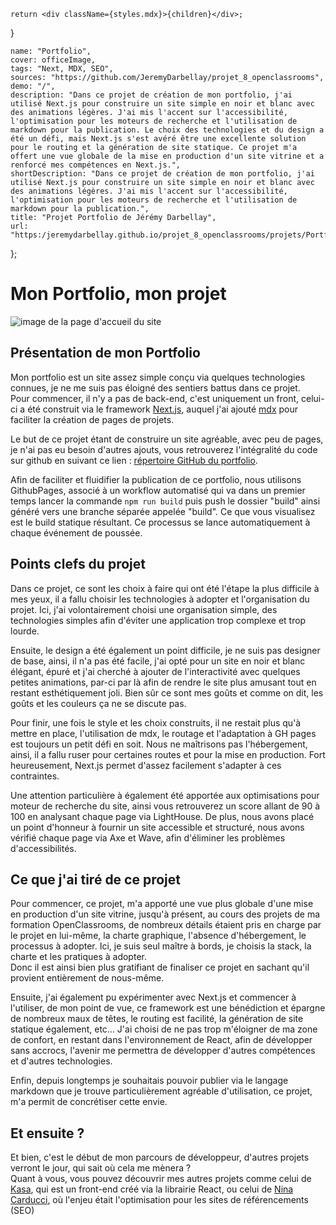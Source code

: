 
    return <div className={styles.mdx}>{children}</div>;
}

    name: "Portfolio",
    cover: officeImage,
    tags: "Next, MDX, SEO",
    sources: "https://github.com/JeremyDarbellay/projet_8_openclassrooms",
    demo: "/",
    description: "Dans ce projet de création de mon portfolio, j'ai utilisé Next.js pour construire un site simple en noir et blanc avec des animations légères. J'ai mis l'accent sur l'accessibilité, l'optimisation pour les moteurs de recherche et l'utilisation de markdown pour la publication. Le choix des technologies et du design a été un défi, mais Next.js s'est avéré être une excellente solution pour le routing et la génération de site statique. Ce projet m'a offert une vue globale de la mise en production d'un site vitrine et a renforcé mes compétences en Next.js.",
    shortDescription: "Dans ce projet de création de mon portfolio, j'ai utilisé Next.js pour construire un site simple en noir et blanc avec des animations légères. J'ai mis l'accent sur l'accessibilité, l'optimisation pour les moteurs de recherche et l'utilisation de markdown pour la publication.",
    title: "Projet Portfolio de Jérémy Darbellay",
    url: "https:/jeremydarbellay.github.io/projet_8_openclassrooms/projets/Portfolio"
};

<Head>
    <title>"Projet Portfolio de Jérémy Darbellay"</title>
    <meta name="description" content={meta.shortDescription} />
</Head>
<NextSeo
    title="Projet Portfolio de Jérémy Darbellay"
    description="Dans ce projet de création de mon portfolio, j'ai utilisé Next.js pour construire un site simple en noir et blanc avec des animations légères. J'ai mis l'accent sur l'accessibilité, l'optimisation pour les moteurs de recherche et l'utilisation de markdown pour la publication."
    openGraph={{
        url: "https:/jeremydarbellay.github.io/projet_8_openclassrooms/projets/Portfolio",
        title: "Projet Portfolio de Jérémy Darbellay",
        description:"Dans ce projet de création de mon portfolio, j'ai utilisé Next.js pour construire un site simple en noir et blanc avec des animations légères. J'ai mis l'accent sur l'accessibilité, l'optimisation pour les moteurs de recherche et l'utilisation de markdown pour la publication."
    }}
/>

# Mon Portfolio, mon projet

<div className={styles.projectHeader}>
    <Image src={officeImage} alt="image de la page d'accueil du site" />
    <ProjectInfo meta={meta} />
</div>

## Présentation de mon Portfolio

Mon portfolio est un site assez simple conçu via quelques technologies connues, je ne me suis pas éloigné des sentiers battus dans ce projet.<br />
Pour commencer, il n'y a pas de back-end, c'est uniquement un front, celui-ci a été construit via le framework [Next.js](https://nextjs.org/), auquel j'ai ajouté [mdx](https://mdxjs.com/) pour faciliter la création de pages de projets.<br />

Le but de ce projet étant de construire un site agréable, avec peu de pages, je n'ai pas eu besoin d'autres ajouts, vous retrouverez l'intégralité du code sur github en suivant ce lien : [répertoire GitHub du portfolio](https://github.com/JeremyDarbellay/projet_8_openclassrooms).

Afin de faciliter et fluidifier la publication de ce portfolio, nous utilisons GithubPages, associé à un workflow automatisé qui va dans un premier temps lancer la commande `npm run build` puis push le dossier "build" ainsi généré vers une branche séparée appelée "build". Ce que vous visualisez est le build statique résultant. Ce processus se lance automatiquement à chaque événement de poussée.

## Points clefs du projet

Dans ce projet, ce sont les choix à faire qui ont été l'étape la plus difficile à mes yeux, il a fallu choisir les technologies à adopter et l'organisation du projet. Ici, j'ai volontairement choisi une organisation simple, des technologies simples afin d'éviter une application trop complexe et trop lourde.

Ensuite, le design a été également un point difficile, je ne suis pas designer de base, ainsi, il n'a pas été facile, j'ai opté pour un site en noir et blanc élégant, épuré et j'ai cherché à ajouter de l'interactivité avec quelques petites animations, par-ci par là afin de rendre le site plus amusant tout en restant esthétiquement joli. Bien sûr ce sont mes goûts et comme on dit, les goûts et les couleurs ça ne se discute pas.

Pour finir, une fois le style et les choix construits, il ne restait plus qu'à mettre en place, l'utilisation de mdx, le routage et l'adaptation à GH pages est toujours un petit défi en soit. Nous ne maîtrisons pas l'hébergement, ainsi, il a fallu ruser pour certaines routes et pour la mise en production. Fort heureusement, Next.js permet d'assez facilement s'adapter à ces contraintes.

Une attention particulière à également été apportée aux optimisations pour moteur de recherche du site, ainsi vous retrouverez un score allant de 90 à 100 en analysant chaque page via LightHouse. De plus, nous avons placé un point d'honneur à fournir un site accessible et structuré, nous avons vérifié chaque page via Axe et Wave, afin d'éliminer les problèmes d'accessibilités.

## Ce que j'ai tiré de ce projet

Pour commencer, ce projet, m'a apporté une vue plus globale d'une mise en production d'un site vitrine, jusqu'à présent, au cours des projets de ma formation OpenClassrooms, de nombreux détails étaient pris en charge par le projet en lui-même, la charte graphique, l'absence d'hébergement, le processus à adopter. Ici, je suis seul maître à bords, je choisis la stack, la charte et les pratiques à adopter.<br />
Donc il est ainsi bien plus gratifiant de finaliser ce projet en sachant qu'il provient entièrement de nous-même.

Ensuite, j'ai également pu expérimenter avec Next.js et commencer à l'utiliser, de mon point de vue, ce framework est une bénédiction et épargne de nombreux maux de têtes, le routing est facilité, la génération de site statique également, etc... J'ai choisi de ne pas trop m'éloigner de ma zone de confort, en restant dans l'environnement de React, afin de développer sans accrocs, l'avenir me permettra de développer d'autres compétences et d'autres technologies.

Enfin, depuis longtemps je souhaitais pouvoir publier via le langage markdown que je trouve particulièrement agréable d'utilisation, ce projet, m'a permit de concrétiser cette envie.

## Et ensuite ?

Et bien, c'est le début de mon parcours de développeur, d'autres projets verront le jour, qui sait où cela me mènera ? <br />
Quant à vous, vous pouvez découvrir mes autres projets comme celui de [Kasa](/projets/Kasa), qui est un front-end créé via la librairie React, ou celui de [Nina Carducci](/projets/NinaCarducci), où l'enjeu était l'optimisation pour les sites de référencements (SEO)
